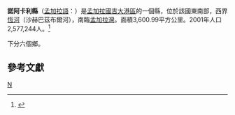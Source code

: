{{Infobox Bangladesh district
| name                    = 諾阿卡利縣
| native_name             = নোয়াখালী জিলা
| image_skyline           =
| imagesize               =
| image_alt               =
| image_caption           =
| image_map               =Bangladesh Noakhali District.png
| nickname                =
| motto                   =
| pushpin_label_position  =
| latd  = 22.83|latm  = |lats  = |latNS  =
| longd = 91.10|longm = |longs = |longEW =
| coordinates_type        =
| coordinates_display     = inline,title
| coordinates_footnotes   =
| division_name           = [[吉大港區|吉大港區]]
| established_title       =
| established_date        =
| seat_type               =
| seat                    =
| leader_party            =
| leader_title            =
| leader_name             =
| leader_title1           =
| leader_name1            =
| area_footnotes          =
| area_total_km2          = 3600.99
| area_note               =
| elevation_footnotes     =
| elevation_m             =
| population_footnotes    =
| population_total        = 3072000
| population_as_of        = 2011
| population_rank         =
| population_demonym      =
| population_note         =
| literacy_rate           = 37.11%
| postal_code             =
| coast_km                =
| maplink                 =
| website                 = [http://www.banglapedia.org/httpdocs/HT/N_0197.HTM Banglapedia Article]
| footnotes               =
}}
'''諾阿卡利縣'''（[[孟加拉語|孟加拉語]]：{{lang|bn|নোয়াখালী জিলা}}）是[[孟加拉國|孟加拉國]][[吉大港區|吉大港區]]的一個縣，位於該國東南部，西界[[恆河|恆河]]（沙赫巴茲布爾河），南臨[[孟加拉灣|孟加拉灣]]。面積3,600.99平方公里。2001年人口2,577,244人。<ref>{{cite web|url=http://www.bbs.gov.bd/dataindex/census/ce_uzila.pdf|title=Area, Population and Literacy Rate by Upazila/Thana-2001|publisher=孟加拉國統計局|accessyear=|format=PDF|deadurl=yes|archiveurl=https://web.archive.org/web/20070704141110/http://www.bbs.gov.bd/dataindex/census/ce_uzila.pdf|archivedate=2007-07-04|access-date=2009-07-17}}</ref>

下分六個鄉。

==參考文獻==
{{reflist}}

{{孟加拉行政區劃}}
{{諾阿卡利縣行政區劃}}
[[Category:吉大港专区县份|N]]